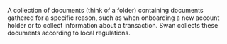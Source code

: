 A collection of documents (think of a folder) containing documents gathered for a specific reason, such as when onboarding a new account holder or to collect information about a transaction.
Swan collects these documents according to local regulations.